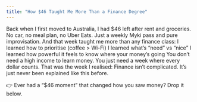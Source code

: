 ```yaml
---
title: "How $46 Taught Me More Than a Finance Degree"
---
```



<div className={styles.preserve}>

Back when I first moved to Australia, I had $46 left after rent and groceries.
No car, no meal plan, no Uber Eats. Just a weekly Myki pass and pure improvisation.
And that week taught me more than any finance class:
I learned how to prioritise (coffee > Wi-Fi)
I learned what’s “need” vs “nice”
I learned how powerful it feels to know where your money’s going
You don’t need a high income to learn money.
You just need a week where every dollar counts.
That was the week I realised:
Finance isn’t complicated.
It’s just never been explained like this before.

👉 Ever had a “$46 moment” that changed how you saw money? Drop it below.

</div>
